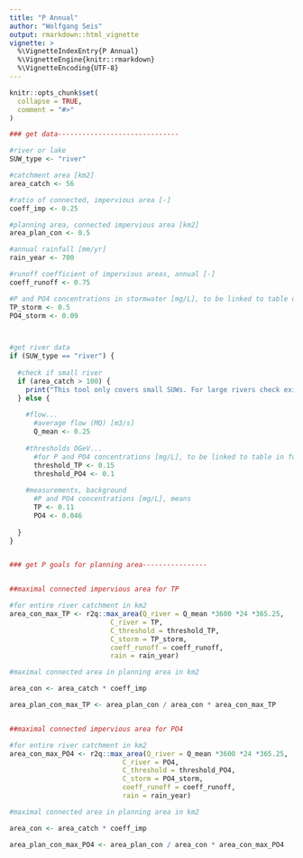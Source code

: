 ```yaml
---
title: "P Annual"
author: "Wolfgang Seis"
output: rmarkdown::html_vignette
vignette: >
  %\VignetteIndexEntry{P Annual}
  %\VignetteEngine{knitr::rmarkdown}
  %\VignetteEncoding{UTF-8}
---
```


```r
knitr::opts_chunk$set(
  collapse = TRUE,
  comment = "#>"
)
```
```r
### get data------------------------------

#river or lake
SUW_type <- "river"

#catchment area [km2]
area_catch <- 56

#ratio of connected, impervious area [-]
coeff_imp <- 0.25

#planning area, connected impervious area [km2]
area_plan_con <- 0.5

#annual rainfall [mm/yr]
rain_year <- 700

#runoff coefficient of impervious areas, annual [-]
coeff_runoff <- 0.75

#P and PO4 concentrations in stormwater [mg/L], to be linked to table or GIS-based tool in future
TP_storm <- 0.5
PO4_storm <- 0.09



#get river data
if (SUW_type == "river") {
  
  #check if small river
  if (area_catch > 100) {
    print("This tool only covers small SUWs. For large rivers check existing strategies.")
  } else {
    
    #flow...
      #average flow (MQ) [m3/s]
      Q_mean <- 0.25
    
    #thresholds OGeV...
      #for P and PO4 concentrations [mg/L], to be linked to table in future
      threshold_TP <- 0.15
      threshold_PO4 <- 0.1
      
    #measurements, background
      #P and PO4 concentrations [mg/L], means
      TP <- 0.11
      PO4 <- 0.046
    
  }
}


### get P goals for planning area----------------


##maximal connected impervious area for TP

#for entire river catchment in km2
area_con_max_TP <- r2q::max_area(Q_river = Q_mean *3600 *24 *365.25, 
                         C_river = TP, 
                         C_threshold = threshold_TP, 
                         C_storm = TP_storm, 
                         coeff_runoff = coeff_runoff, 
                         rain = rain_year)

#maximal connected area in planning area in km2

area_con <- area_catch * coeff_imp

area_plan_con_max_TP <- area_plan_con / area_con * area_con_max_TP


##maximal connected impervious area for PO4

#for entire river catchment in km2
area_con_max_PO4 <- r2q::max_area(Q_river = Q_mean *3600 *24 *365.25, 
                            C_river = PO4, 
                            C_threshold = threshold_PO4, 
                            C_storm = PO4_storm, 
                            coeff_runoff = coeff_runoff, 
                            rain = rain_year)

#maximal connected area in planning area in km2

area_con <- area_catch * coeff_imp

area_plan_con_max_PO4 <- area_plan_con / area_con * area_con_max_PO4
```